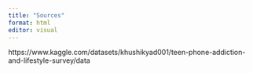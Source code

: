 ```yaml
---
title: "Sources"
format: html
editor: visual
---
```


https://www.kaggle.com/datasets/khushikyad001/teen-phone-addiction-and-lifestyle-survey/data
